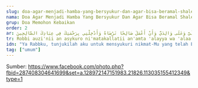 ```yaml
---
slug: doa-agar-menjadi-hamba-yang-bersyukur-dan-agar-bisa-beramal-shaleh-doa-nabi-sulaiman
nama: Doa Agar Menjadi Hamba Yang Bersyukur Dan Agar Bisa Beramal Shaleh (Doa Nabi Sulaiman)
grup: Doa Memohon Kebaikan
order: 2
ar: رَبِّ أَوْزِعْنِي أَنْ أَشْكُرَ نِعْمَتَكَ الَّتِي أَنْعَمْتَ عَلَيَّ وَعَلَى وَالِدَيَّ وَأَنْ أَعْمَلَ صَالِحًا تَرْضَاهُ وَأَدْخِلْنِي بِرَحْمَتِكَ فِي عِبَادِكَ الصَّالِحِينَ
tr: Robbi auzi'nii an asykuro ni'matakallatii an'amta 'alayya wa 'alaa waalidayya wa an a'mala shoolihan tardhoohu, wa ad-khilnii birohmatika fii 'ibaadikash-shoolihiin.
idn: "Ya Rabbku, tunjukilah aku untuk mensyukuri nikmat-Mu yang telah Engkau berikan kepadaku dan kepada ibu bapakku, dan supaya aku dapat berbuat amal shaleh yang Engkau ridhai. Masukkanlah aku dengan rahmat-Mu ke dalam golongan hamba-hamba-Mu yang shaleh. (QS. An-Naml [27]: 19)."
tag: ["umum"]
---
```


Sumber: https://www.facebook.com/photo.php?fbid=287408304641699&set=a.128972147151983.21826.113035155412349&type=1
